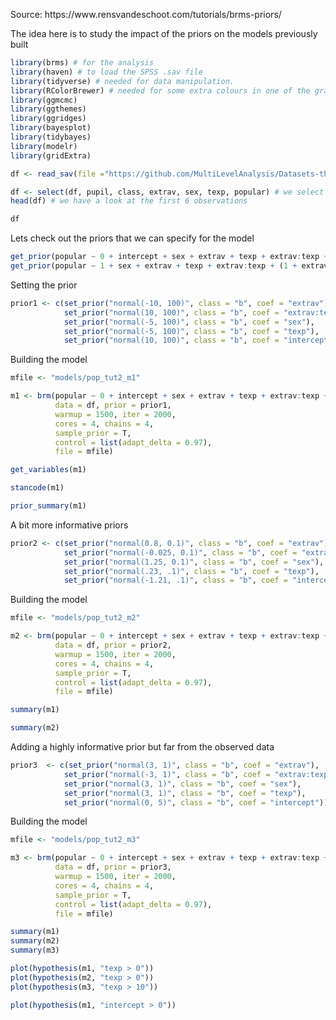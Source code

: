 Source: https://www.rensvandeschoot.com/tutorials/brms-priors/

The idea here is to study the impact of the priors on the models previously built

```r

library(brms) # for the analysis
library(haven) # to load the SPSS .sav file
library(tidyverse) # needed for data manipulation.
library(RColorBrewer) # needed for some extra colours in one of the graphs
library(ggmcmc)
library(ggthemes)
library(ggridges)
library(bayesplot)
library(tidybayes)
library(modelr)
library(gridExtra)

```




```r

df <- read_sav(file ="https://github.com/MultiLevelAnalysis/Datasets-third-edition-Multilevel-book/blob/master/chapter%202/popularity/SPSS/popular2.sav?raw=true")

df <- select(df, pupil, class, extrav, sex, texp, popular) # we select just the variables we will use
head(df) # we have a look at the first 6 observations

df

```

Lets check out the priors that we can specify for the model
```r

get_prior(popular ~ 0 + intercept + sex + extrav + texp + extrav:texp + (1 + extrav | class), data = df)
get_prior(popular ~ 1 + sex + extrav + texp + extrav:texp + (1 + extrav | class), data = df)

```

Setting the prior
```r

prior1 <- c(set_prior("normal(-10, 100)", class = "b", coef = "extrav"),
            set_prior("normal(10, 100)", class = "b", coef = "extrav:texp"),
            set_prior("normal(-5, 100)", class = "b", coef = "sex"),
            set_prior("normal(-5, 100)", class = "b", coef = "texp"),
            set_prior("normal(10, 100)", class = "b", coef = "intercept"))

```

Building the model
```r

mfile <- "models/pop_tut2_m1"

m1 <- brm(popular ~ 0 + intercept + sex + extrav + texp + extrav:texp + (1 + extrav | class),
          data = df, prior = prior1,
          warmup = 1500, iter = 2000,
          cores = 4, chains = 4,
          sample_prior = T,
          control = list(adapt_delta = 0.97),
          file = mfile)

```

```r
get_variables(m1)

stancode(m1)

prior_summary(m1)
```

A bit more informative priors
```r

prior2 <- c(set_prior("normal(0.8, 0.1)", class = "b", coef = "extrav"),
            set_prior("normal(-0.025, 0.1)", class = "b", coef = "extrav:texp"),
            set_prior("normal(1.25, 0.1)", class = "b", coef = "sex"),
            set_prior("normal(.23, .1)", class = "b", coef = "texp"),
            set_prior("normal(-1.21, .1)", class = "b", coef = "intercept"))

```

Building the model
```r

mfile <- "models/pop_tut2_m2"

m2 <- brm(popular ~ 0 + intercept + sex + extrav + texp + extrav:texp + (1 + extrav | class),
          data = df, prior = prior2,
          warmup = 1500, iter = 2000,
          cores = 4, chains = 4,
          sample_prior = T,
          control = list(adapt_delta = 0.97),
          file = mfile)

```

```r

summary(m1)

summary(m2)

```

Adding a highly informative prior but far from the observed data

```r

prior3  <- c(set_prior("normal(3, 1)", class = "b", coef = "extrav"),
            set_prior("normal(-3, 1)", class = "b", coef = "extrav:texp"),
            set_prior("normal(3, 1)", class = "b", coef = "sex"),
            set_prior("normal(3, 1)", class = "b", coef = "texp"),
            set_prior("normal(0, 5)", class = "b", coef = "intercept"))

```

Building the model
```r

mfile <- "models/pop_tut2_m3"

m3 <- brm(popular ~ 0 + intercept + sex + extrav + texp + extrav:texp + (1 + extrav | class),
          data = df, prior = prior3,
          warmup = 1500, iter = 2000,
          cores = 4, chains = 4,
          sample_prior = T,
          control = list(adapt_delta = 0.97),
          file = mfile)

```

```r
summary(m1)
summary(m2)
summary(m3)

```

```r

plot(hypothesis(m1, "texp > 0"))
plot(hypothesis(m2, "texp > 0"))
plot(hypothesis(m3, "texp > 10"))

plot(hypothesis(m1, "intercept > 0"))
```

